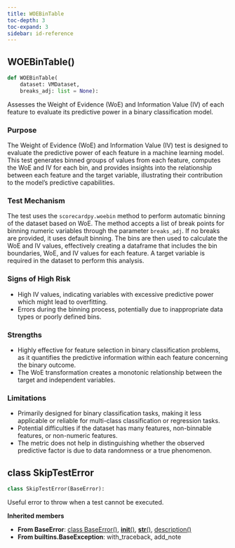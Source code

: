 ```yaml
---
title: WOEBinTable
toc-depth: 3
toc-expand: 3
sidebar: id-reference
---
```


## WOEBinTable[()]{.muted}

```python
def WOEBinTable(
    dataset: VMDataset,
    breaks_adj: list = None):
```

Assesses the Weight of Evidence (WoE) and Information Value (IV) of each feature to evaluate its predictive power in a binary classification model.

### Purpose

The Weight of Evidence (WoE) and Information Value (IV) test is designed to evaluate the predictive power of each feature in a machine learning model. This test generates binned groups of values from each feature, computes the WoE and IV for each bin, and provides insights into the relationship between each feature and the target variable, illustrating their contribution to the model's predictive capabilities.

### Test Mechanism

The test uses the `scorecardpy.woebin` method to perform automatic binning of the dataset based on WoE. The method accepts a list of break points for binning numeric variables through the parameter `breaks_adj`. If no breaks are provided, it uses default binning. The bins are then used to calculate the WoE and IV values, effectively creating a dataframe that includes the bin boundaries, WoE, and IV values for each feature. A target variable is required in the dataset to perform this analysis.

### Signs of High Risk

- High IV values, indicating variables with excessive predictive power which might lead to overfitting.
- Errors during the binning process, potentially due to inappropriate data types or poorly defined bins.

### Strengths

- Highly effective for feature selection in binary classification problems, as it quantifies the predictive information within each feature concerning the binary outcome.
- The WoE transformation creates a monotonic relationship between the target and independent variables.

### Limitations

- Primarily designed for binary classification tasks, making it less applicable or reliable for multi-class classification or regression tasks.
- Potential difficulties if the dataset has many features, non-binnable features, or non-numeric features.
- The metric does not help in distinguishing whether the observed predictive factor is due to data randomness or a true phenomenon.

## [class]{.muted} SkipTestError

```python
class SkipTestError(BaseError):
```

Useful error to throw when a test cannot be executed.

**Inherited members**

- **From BaseError**: [class BaseError[()]{.muted}](#class-baseerror), [__init__[()]{.muted}](#__init__), [__str__[()]{.muted}](#__str__), [description[()]{.muted}](#description)
- **From builtins.BaseException**: with_traceback, add_note
